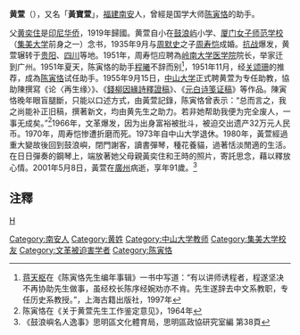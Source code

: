 '''黄萱'''（{{bd|1910年|1月6日|2001年|5月8日|catIdx=H黄}}），又名「'''黃寶萱'''」，[[福建|福建]][[南安|南安]]人，曾經是国学大师[[陈寅恪|陈寅恪]]的助手。　

父[[黄奕住|黄奕住]]是[[印尼|印尼]][[华侨|华侨]]，1919年歸國。黄萱自小在[[鼓浪屿|鼓浪屿]]小学、[[厦门女子师范学校|厦门女子师范学校]]（[[集美大学|集美大学]]前身之一）念书，1935年9月与[[周默史|周默史]]之子[[周寿恺|周寿恺]]成婚。[[抗战|抗战]]爆发，黄萱辗转于[[贵阳|贵阳]]、[[四川|四川]]等地。1951年，周寿恺应聘為[[岭南大学_(广州)|岭南大学]][[医学院|医学院]]院长，举家迁到广州。1951年夏天，陈寅恪的助手[[程曦|程曦]]不辞而别<ref>[[蒋天枢|蒋天枢]]在《陈寅恪先生编年事辑》一书中写道：“有以讲师诱程者，程遂坚决不再协助先生做事，虽经校长陈序经婉劝亦不肯。先生遂辞去中文系教职，专任历史系教授。”，上海古籍出版社，1997年</ref>，1951年11月，经[[关颂珊|关颂珊]]的推荐，成為[[陈寅恪|陈寅恪]]试任助手。1955年9月15日，[[中山大学|中山大学]]正式聘黄萱为专任助教，協助陳撰寫《论〈再生缘〉》、《[[柳如是别传|錢柳因緣詩釋證稿]]》、《[[元白诗笺证稿|元白诗笺证稿]]》等作品。陳寅恪晚年眼盲腿斷，只能以口述方式，由黃萱記錄，陈寅恪曾表示：“总而言之，我之尚能补正旧稿，撰著新文，均由黄先生之助力。若非她帮助我便为完全废人，一事无成矣。”<ref>陈寅恪在《关于黄萱先生工作鉴定意见》，1964年</ref>1966年，文革爆发，因为出身富裕被批斗，被迫交出遗产32万元人民币。1970年，周寿恺惨遭折磨而死。1973年自中山大学退休。1980年，黃萱經過重大變故後回到鼓浪嶼，閉門謝客，讀書彈琴，種花養貓，過著恬淡閒適的生活。在日日彈奏的鋼琴上，端放著她父母親黃奕住和王時的照片，寄託思念，藉以釋放心情。2001年5月8日，黃萱在[[廣州|廣州]]病逝，享年91歲。<ref>《鼓浪嶼名人逸事》思明區文化體育局，思明區政協研究室編 第38頁</ref>

== 注釋 ==
{{reflist}}

[[category:中華人民共和國歷史學家|H]]
[[Category:南安人|Category:南安人]]
[[Category:黄姓|Category:黄姓]]
[[Category:中山大学教师|Category:中山大学教师]]
[[Category:集美大学校友|Category:集美大学校友]]
[[Category:文革被迫害学者|Category:文革被迫害学者]]
[[Category:陈寅恪|Category:陈寅恪]]